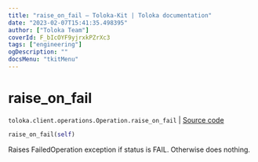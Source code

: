 ```yaml
---
title: "raise_on_fail — Toloka-Kit | Toloka documentation"
date: "2023-02-07T15:41:35.498395"
author: ["Toloka Team"]
coverId: F_bIcOYF9yjrxkPZrXc3
tags: ["engineering"]
ogDescription: ""
docsMenu: "tkitMenu"
---
```


# raise_on_fail
`toloka.client.operations.Operation.raise_on_fail` | [Source code](https://github.com/Toloka/toloka-kit/blob/v1.1.3/src/client/operations.py#L112)

```python
raise_on_fail(self)
```

Raises FailedOperation exception if status is FAIL. Otherwise does nothing.